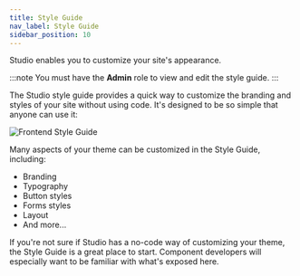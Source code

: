 ```yaml
---
title: Style Guide
nav_label: Style Guide
sidebar_position: 10
---
```


Studio enables you to customize your site's appearance.

:::note
You must have the **Admin** role to view and edit the style guide.
:::

The Studio style guide provides a quick way to customize the branding and styles of your site without using code. It's designed to be so simple that anyone can use it:

![Frontend Style Guide](/assets/unstack-style-guide.png)

Many aspects of your theme can be customized in the Style Guide, including:

* Branding
* Typography
* Button styles
* Forms styles
* Layout
* And more...

If you're not sure if Studio has a no-code way of customizing your theme, the Style Guide is a great place to start. Component developers will especially want to be familiar with what's exposed here.
